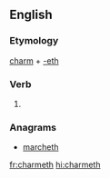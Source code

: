 ==English==

===Etymology===
[[charm]] + [[-eth]]

===Verb===
{{head|en|verb form}}

# {{en-archaic third-person singular of|charm}}

===Anagrams===
* [[marcheth#English|marcheth]]

[[fr:charmeth]]
[[hi:charmeth]]